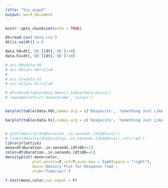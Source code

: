 ```yaml
---
title: "Vis_asgn2"
output: word_document
---
```


```r
knitr::opts_chunk$set(echo = TRUE)
```

```r
dt=read.csv('data.csv')
dt[is.na(dt)] = 0

data.h0=dt[,'Q5'][dt[,'Q5']!=0]
data.h1=dt[,'Q6'][dt[,'Q6']!=0]

# acc.h0=data.h0
# acc.h0[acc.h0!=1]=0
# 
# acc.h1=data.h1
# acc.h1[acc.h1!=1]=0

# df=rbind(table(data.h0==1),table(data.h1==1))
# rownames(df)=c('monochrome','colour')


barplot(table(data.h0),names.arg = c('Despacito', 'Something Just Like This', 'Same'),main = 'Distribution of answers of uncolored graph', density=c(5,10,20,30) , angle=c(0,45,90,11) , col="brown")

barplot(table(data.h1),names.arg = c('Despacito', 'Something Just Like This', 'Same'),main = 'Distribution of answers of colored graph', density=c(5,10,20,30) , angle=c(0,45,90,11) , col="lightblue")


# plot(density(dt$Duration..in.seconds.[dt$Q5==1]))
# lines(density(dt$Duration..in.seconds.[dt$Q6==1]),col='red')
library(lattice)
mono=dt$Duration..in.seconds.[dt$Q5==1]
color=dt$Duration..in.seconds.[dt$Q6==1]
densityplot(~mono+color,
            plot.points=F,ref=T,auto.key = list(space = "right"),
            main='Density Plot for Response Time',
            xlab='Time(sec)')

t.test(mono,color,var.equal = F)




```
